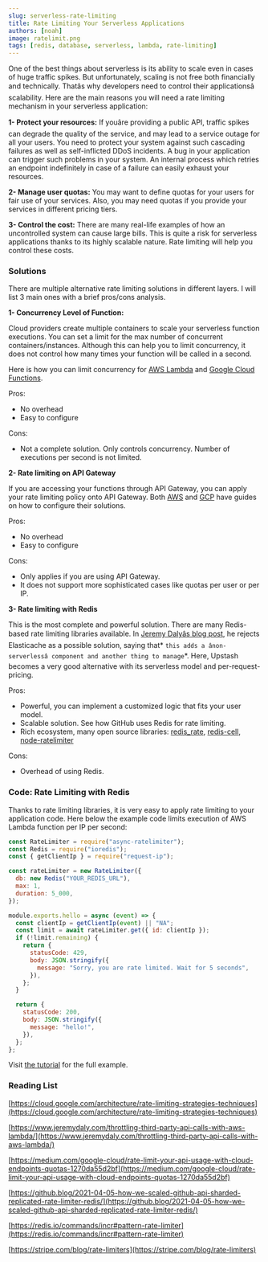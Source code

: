 ```yaml
---
slug: serverless-rate-limiting
title: Rate Limiting Your Serverless Applications
authors: [noah]
image: ratelimit.png
tags: [redis, database, serverless, lambda, rate-limiting]
---
```


One of the best things about serverless is its ability to scale even in cases of huge traffic spikes. But unfortunately, scaling is not free both financially and technically. Thatâs why developers need to control their applicationsâ scalability. Here are the main reasons you will need a rate limiting mechanism in your serverless application:

**1- Protect your resources:** If youâre providing a public API, traffic spikes can degrade the quality of the service, and may lead to a service outage for all your users. You need to protect your system against such cascading failures as well as self-inflicted DDoS incidents. A bug in your application can trigger such problems in your system. An internal process which retries an endpoint indefinitely in case of a failure can easily exhaust your resources.

**2- Manage user quotas:** You may want to define quotas for your users for fair use of your services. Also, you may need quotas if you provide your services in different pricing tiers.

**3- Control the cost:** There are many real-life examples of how an uncontrolled system can cause large bills. This is quite a risk for serverless applications thanks to its highly scalable nature. Rate limiting will help you control these costs.

### Solutions

There are multiple alternative rate limiting solutions in different layers. I will list 3 main ones with a brief pros/cons analysis.

**1- Concurrency Level of Function:**

Cloud providers create multiple containers to scale your serverless function executions. You can set a limit for the max number of concurrent containers/instances. Although this can help you to limit concurrency, it does not control how many times your function will be called in a second.

Here is how you can limit concurrency for [AWS Lambda](https://aws.amazon.com/blogs/compute/managing-aws-lambda-function-concurrency/) and [Google Cloud Functions](https://cloud.google.com/functions/docs/max-instances#setting_max_instances_limits).

Pros:

- No overhead
- Easy to configure

Cons:

- Not a complete solution. Only controls concurrency. Number of executions per second is not limited.

**2- Rate limiting on API Gateway**

If you are accessing your functions through API Gateway, you can apply your rate limiting policy onto API Gateway. Both [AWS](https://docs.aws.amazon.com/apigateway/latest/developerguide/api-gateway-request-throttling.html) and [GCP](https://medium.com/google-cloud/rate-limit-your-api-usage-with-cloud-endpoints-quotas-1270da55d2bf) have guides on how to configure their solutions.

Pros:

- No overhead
- Easy to configure

Cons:

- Only applies if you are using API Gateway.
- It does not support more sophisticated cases like quotas per user or per IP.

**3- Rate limiting with Redis**

This is the most complete and powerful solution. There are many Redis-based rate limiting libraries available. In [Jeremy Dalyâs blog post](https://www.jeremydaly.com/throttling-third-party-api-calls-with-aws-lambda/), he rejects Elasticache as a possible solution, saying that* `this adds a ânon-serverlessâ component and another thing to manage`*. Here, Upstash becomes a very good alternative with its serverless model and per-request-pricing.

Pros:

- Powerful, you can implement a customized logic that fits your user model.
- Scalable solution. See how GitHub uses Redis for rate limiting.
- Rich ecosystem, many open source libraries: [redis_rate](https://github.com/go-redis/redis_rate), [redis-cell](https://github.com/brandur/redis-cell), [node-ratelimiter](https://github.com/tj/node-ratelimiter)

Cons:

- Overhead of using Redis.

### Code: Rate Limiting with Redis

Thanks to rate limiting libraries, it is very easy to apply rate limiting to your application code. Here below the example code limits execution of AWS Lambda function per IP per second:

```javascript
const RateLimiter = require("async-ratelimiter");
const Redis = require("ioredis");
const { getClientIp } = require("request-ip");

const rateLimiter = new RateLimiter({
  db: new Redis("YOUR_REDIS_URL"),
  max: 1,
  duration: 5_000,
});

module.exports.hello = async (event) => {
  const clientIp = getClientIp(event) || "NA";
  const limit = await rateLimiter.get({ id: clientIp });
  if (!limit.remaining) {
    return {
      statusCode: 429,
      body: JSON.stringify({
        message: "Sorry, you are rate limited. Wait for 5 seconds",
      }),
    };
  }

  return {
    statusCode: 200,
    body: JSON.stringify({
      message: "hello!",
    }),
  };
};
```

Visit [the tutorial](/docs/tutorials/rate-limiting) for the full example.

### Reading List

[https://cloud.google.com/architecture/rate-limiting-strategies-techniques](https://cloud.google.com/architecture/rate-limiting-strategies-techniques)

[https://www.jeremydaly.com/throttling-third-party-api-calls-with-aws-lambda/](https://www.jeremydaly.com/throttling-third-party-api-calls-with-aws-lambda/)

[https://medium.com/google-cloud/rate-limit-your-api-usage-with-cloud-endpoints-quotas-1270da55d2bf](https://medium.com/google-cloud/rate-limit-your-api-usage-with-cloud-endpoints-quotas-1270da55d2bf)

[https://github.blog/2021-04-05-how-we-scaled-github-api-sharded-replicated-rate-limiter-redis/](https://github.blog/2021-04-05-how-we-scaled-github-api-sharded-replicated-rate-limiter-redis/)

[https://redis.io/commands/incr#pattern-rate-limiter](https://redis.io/commands/incr#pattern-rate-limiter)

[https://stripe.com/blog/rate-limiters](https://stripe.com/blog/rate-limiters)